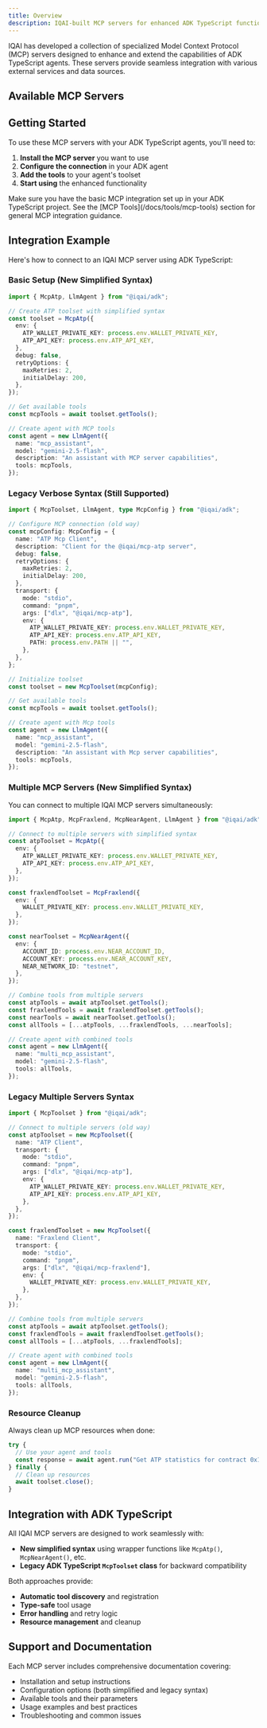 ```yaml
---
title: Overview
description: IQAI-built MCP servers for enhanced ADK TypeScript functionality
---
```



IQAI has developed a collection of specialized Model Context Protocol (MCP) servers designed to enhance and extend the capabilities of ADK TypeScript agents. These servers provide seamless integration with various external services and data sources.

## Available MCP Servers

<Cards>
  <Card
    title="🔗 MCP ABI"
    description="Smart contract ABI interactions for Ethereum-compatible blockchains"
    href="/docs/mcp-servers/abi"
  />
  <Card
    title="⚡ MCP ATP"
    description="Interact with the IQ AI Agent Tokenization Platform"
    href="/docs/mcp-servers/atp"
  />
  <Card
    title="💰 MCP BAMM"
    description="Borrow Automated Market Maker operations on Fraxtal"
    href="/docs/mcp-servers/bamm"
  />
  <Card
    title="💰 MCP FRAXLEND"
    description="Interact with the Fraxlend lending platform"
    href="/docs/mcp-servers/fraxlend"
  />
  <Card
    title="📜 MCP IQWiki"
    description="Access and manage IQ.wiki data and user activities"
    href="/docs/mcp-servers/iqwiki"
  />
  <Card
    title="🤖 MCP NEAR Agent"
    description="NEAR Protocol blockchain integration with AI-driven event processing"
    href="/docs/mcp-servers/near"
  />
  <Card
    title="🔄 MCP ODOS"
    description="Interact with decentralized exchanges through ODOS aggregation"
    href="/docs/mcp-servers/odos"
  />
  <Card
    title="📱 MCP Telegram"
    description="Interact with Telegram bots and channels for messaging automation"
    href="/docs/mcp-servers/telegram"
  />
</Cards>

## Getting Started

To use these MCP servers with your ADK TypeScript agents, you'll need to:

1. **Install the MCP server** you want to use
2. **Configure the connection** in your ADK agent
3. **Add the tools** to your agent's toolset
4. **Start using** the enhanced functionality

<Callout type="info" title="Prerequisites">
Make sure you have the basic MCP integration set up in your ADK TypeScript project. See the [MCP Tools](/docs/tools/mcp-tools) section for general MCP integration guidance.
</Callout>

## Integration Example

Here's how to connect to an IQAI MCP server using ADK TypeScript:

### Basic Setup (New Simplified Syntax)

```typescript
import { McpAtp, LlmAgent } from "@iqai/adk";

// Create ATP toolset with simplified syntax
const toolset = McpAtp({
  env: {
    ATP_WALLET_PRIVATE_KEY: process.env.WALLET_PRIVATE_KEY,
    ATP_API_KEY: process.env.ATP_API_KEY,
  },
  debug: false,
  retryOptions: {
    maxRetries: 2,
    initialDelay: 200,
  },
});

// Get available tools
const mcpTools = await toolset.getTools();

// Create agent with MCP tools
const agent = new LlmAgent({
  name: "mcp_assistant",
  model: "gemini-2.5-flash",
  description: "An assistant with MCP server capabilities",
  tools: mcpTools,
});
```

### Legacy Verbose Syntax (Still Supported)

```typescript
import { McpToolset, LlmAgent, type McpConfig } from "@iqai/adk";

// Configure MCP connection (old way)
const mcpConfig: McpConfig = {
  name: "ATP Mcp Client",
  description: "Client for the @iqai/mcp-atp server",
  debug: false,
  retryOptions: {
    maxRetries: 2,
    initialDelay: 200,
  },
  transport: {
    mode: "stdio",
    command: "pnpm",
    args: ["dlx", "@iqai/mcp-atp"],
    env: {
      ATP_WALLET_PRIVATE_KEY: process.env.WALLET_PRIVATE_KEY,
      ATP_API_KEY: process.env.ATP_API_KEY,
      PATH: process.env.PATH || "",
    },
  },
};

// Initialize toolset
const toolset = new McpToolset(mcpConfig);

// Get available tools
const mcpTools = await toolset.getTools();

// Create agent with Mcp tools
const agent = new LlmAgent({
  name: "mcp_assistant",
  model: "gemini-2.5-flash",
  description: "An assistant with Mcp server capabilities",
  tools: mcpTools,
});
```

### Multiple MCP Servers (New Simplified Syntax)

You can connect to multiple IQAI MCP servers simultaneously:

```typescript
import { McpAtp, McpFraxlend, McpNearAgent, LlmAgent } from "@iqai/adk";

// Connect to multiple servers with simplified syntax
const atpToolset = McpAtp({
  env: {
    ATP_WALLET_PRIVATE_KEY: process.env.WALLET_PRIVATE_KEY,
    ATP_API_KEY: process.env.ATP_API_KEY,
  },
});

const fraxlendToolset = McpFraxlend({
  env: {
    WALLET_PRIVATE_KEY: process.env.WALLET_PRIVATE_KEY,
  },
});

const nearToolset = McpNearAgent({
  env: {
    ACCOUNT_ID: process.env.NEAR_ACCOUNT_ID,
    ACCOUNT_KEY: process.env.NEAR_ACCOUNT_KEY,
    NEAR_NETWORK_ID: "testnet",
  },
});

// Combine tools from multiple servers
const atpTools = await atpToolset.getTools();
const fraxlendTools = await fraxlendToolset.getTools();
const nearTools = await nearToolset.getTools();
const allTools = [...atpTools, ...fraxlendTools, ...nearTools];

// Create agent with combined tools
const agent = new LlmAgent({
  name: "multi_mcp_assistant",
  model: "gemini-2.5-flash",
  tools: allTools,
});
```

### Legacy Multiple Servers Syntax

```typescript
import { McpToolset } from "@iqai/adk";

// Connect to multiple servers (old way)
const atpToolset = new McpToolset({
  name: "ATP Client",
  transport: {
    mode: "stdio",
    command: "pnpm",
    args: ["dlx", "@iqai/mcp-atp"],
    env: {
      ATP_WALLET_PRIVATE_KEY: process.env.WALLET_PRIVATE_KEY,
      ATP_API_KEY: process.env.ATP_API_KEY,
    },
  },
});

const fraxlendToolset = new McpToolset({
  name: "Fraxlend Client",
  transport: {
    mode: "stdio",
    command: "pnpm",
    args: ["dlx", "@iqai/mcp-fraxlend"],
    env: {
      WALLET_PRIVATE_KEY: process.env.WALLET_PRIVATE_KEY,
    },
  },
});

// Combine tools from multiple servers
const atpTools = await atpToolset.getTools();
const fraxlendTools = await fraxlendToolset.getTools();
const allTools = [...atpTools, ...fraxlendTools];

// Create agent with combined tools
const agent = new LlmAgent({
  name: "multi_mcp_assistant",
  model: "gemini-2.5-flash",
  tools: allTools,
});
```

### Resource Cleanup

Always clean up MCP resources when done:

```typescript
try {
  // Use your agent and tools
  const response = await agent.run("Get ATP statistics for contract 0x123...");
} finally {
  // Clean up resources
  await toolset.close();
}
```

## Integration with ADK TypeScript

All IQAI MCP servers are designed to work seamlessly with:
- **New simplified syntax** using wrapper functions like `McpAtp()`, `McpNearAgent()`, etc.
- **Legacy ADK TypeScript `McpToolset` class** for backward compatibility

Both approaches provide:

- **Automatic tool discovery** and registration
- **Type-safe** tool usage
- **Error handling** and retry logic
- **Resource management** and cleanup

## Support and Documentation

Each MCP server includes comprehensive documentation covering:

- Installation and setup instructions
- Configuration options (both simplified and legacy syntax)
- Available tools and their parameters
- Usage examples and best practices
- Troubleshooting and common issues